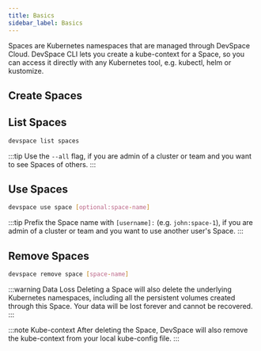 ```yaml
---
title: Basics
sidebar_label: Basics
---
```



Spaces are Kubernetes namespaces that are managed through DevSpace Cloud. DevSpace CLI lets you create a kube-context for a Space, so you can access it directly with any Kubernetes tool, e.g. kubectl, helm or kustomize.

## Create Spaces

<FragmentCreateSpace />

## List Spaces
```bash
devspace list spaces
```

:::tip
Use the `--all` flag, if you are admin of a cluster or team and you want to see Spaces of others.
:::

## Use Spaces
```bash
devspace use space [optional:space-name]
```

:::tip
Prefix the Space name with `[username]:` (e.g. `john:space-1`), if you are admin of a cluster or team and you want to use another user's Space.
:::

## Remove Spaces
```bash
devspace remove space [space-name]
```

:::warning Data Loss
Deleting a Space will also delete the underlying Kubernetes namespaces, including all the persistent volumes created through this Space. Your data will be lost forever and cannot be recovered.
:::

:::note Kube-context
After deleting the Space, DevSpace will also remove the kube-context from your local kube-config file.
:::
